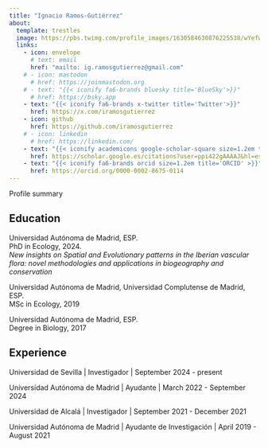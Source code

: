```yaml
---
title: "Ignacio Ramos-Gutiérrez"
about:
  template: trestles
  image: https://pbs.twimg.com/profile_images/1630584630876225538/wYefwwuT_400x400.jpg
  links:
    - icon: envelope
      # text: email
      href: "mailto: ig.ramosgutierrez@gmail.com"
    # - icon: mastodon
      # href: https://joinmastodon.org
    # - text: "{{< iconify fa6-brands bluesky title='BlueSky'>}}"
      # href: https://bsky.app
    - text: "{{< iconify fa6-brands x-twitter title='Twitter'>}}"
      href: https://x.com/iramosgutierrez
    - icon: github
      href: https://github.com/iramosgutierrez
    # - icon: linkedin
      # href: https://linkedin.com/
    - text: "{{< iconify academicons google-scholar-square size=1.2em title='Scholar'>}}"
      href: https://scholar.google.es/citations?user=ppi422gAAAAJ&hl=es
    - text: "{{< iconify fa6-brands orcid size=1.2em title='ORCID' >}}"
      href: https://orcid.org/0000-0002-8675-0114
---
```


Profile summary

## Education

Universidad Autónoma de Madrid, ESP.\
PhD in Ecology, 2024.\
*New insights on Spatial and Evolutionary patterns in the Iberian vascular flora: novel methodologies and applications in biogeography and conservation*

Universidad Autónoma de Madrid, Universidad Complutense de Madrid, ESP.\
MSc in Ecology, 2019

Universidad Autónoma de Madrid, ESP.\
Degree in Biology, 2017


## Experience

Universidad de Sevilla \| Investigador \| September 2024 - present

Universidad Autónoma de Madrid \| Ayudante \| March 2022 - September 2024

Universidad de Alcalá \| Investigador \| September 2021 - December 2021

Universidad Autónoma de Madrid \| Ayudante de Investigación \| April 2019 - August 2021
